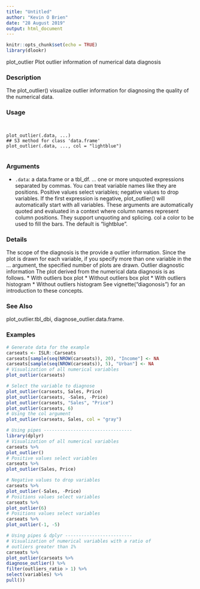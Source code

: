 ```yaml
---
title: "Untitled"
author: "Kevin O Brien"
date: "28 August 2019"
output: html_document
---
```


```r
knitr::opts_chunk$set(echo = TRUE)
library(dlookr)
```

plot_outlier Plot outlier information of numerical data diagnosis

### Description 

The plot_outlier() visualize outlier information for diagnosing the quality of the numerical data.

### Usage 
<pre><code>

plot_outlier(.data, ...)
## S3 method for class 'data.frame'
plot_outlier(.data, ..., col = "lightblue")

</code></pre>
### Arguments
 
* ``.data``: a data.frame or a tbl_df.
... one or more unquoted expressions separated by commas. You can treat variable names like they are positions. Positive values select variables; negative values to drop variables. If the first expression is negative, plot_outlier() will automatically start with all variables. These arguments are automatically quoted and
evaluated in a context where column names represent column positions. They
support unquoting and splicing.
col a color to be used to fill the bars. The default is "lightblue".

### Details 

The scope of the diagnosis is the provide a outlier information. Since the plot is drawn for each variable, if you specify more than one variable in the ... argument, the specified number of plots are
drawn.
Outlier diagnostic information
The plot derived from the numerical data diagnosis is as follows.
*  With outliers box plot
*  Without outliers box plot
*  With outliers histogram
*  Without outliers histogram
See vignette("diagonosis") for an introduction to these concepts.

### See Also
 
plot_outlier.tbl_dbi, diagnose_outlier.data.frame.

### Examples
```r

# Generate data for the example
carseats <- ISLR::Carseats
carseats[sample(seq(NROW(carseats)), 20), "Income"] <- NA
carseats[sample(seq(NROW(carseats)), 5), "Urban"] <- NA
# Visualization of all numerical variables
plot_outlier(carseats)
```

```r
# Select the variable to diagnose
plot_outlier(carseats, Sales, Price)
plot_outlier(carseats, -Sales, -Price)
plot_outlier(carseats, "Sales", "Price")
plot_outlier(carseats, 6)
# Using the col argument
plot_outlier(carseats, Sales, col = "gray")
```

```r
# Using pipes ---------------------------------
library(dplyr)
# Visualization of all numerical variables
carseats %>%
plot_outlier()
# Positive values select variables
carseats %>%
plot_outlier(Sales, Price)
```

```r
# Negative values to drop variables
carseats %>%
plot_outlier(-Sales, -Price)
# Positions values select variables
carseats %>%
plot_outlier(6)
# Positions values select variables
carseats %>%
plot_outlier(-1, -5)
```

```r
# Using pipes & dplyr -------------------------
# Visualization of numerical variables with a ratio of
# outliers greater than 1%
carseats %>%
plot_outlier(carseats %>%
diagnose_outlier() %>%
filter(outliers_ratio > 1) %>%
select(variables) %>%
pull())
```